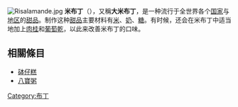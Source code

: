{{expand|time=2015-2-15}}
[[File:Risalamande.jpg|thumb]]
'''米布丁'''（{{lang-en|'''rice pudding'''}}），又稱'''大米布丁'''，是一种流行于全世界各个[[国家|国家]]与[[地区|地区]]的[[甜品|甜品]]。制作这种[[甜品|甜品]]主要材料有[[稻|米]]、[[奶|奶]]、[[糖|糖]]。有时候，还会在米布丁中适当地加上[[肉桂|肉桂]]和[[葡萄乾|葡萄乾]]，以此来改善米布丁的口味。

==相關條目==

*[[砵仔糕|砵仔糕]]
*[[八寶粥|八寶粥]]

{{food-stub}}

{{土耳其飲食}}
[[Category:布丁|Category:布丁]]